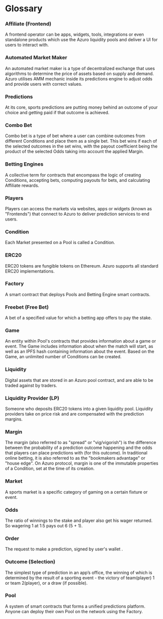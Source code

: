 # Glossary

### Affiliate (Frontend)

A frontend operator can be apps, widgets, tools, integrations or even standalone products which use the Azuro
liquidity pools and deliver a UI for users to interact with.

### Automated Market Maker

An automated market maker is a type of decentralized exchange that uses algorithms to determine the price of assets based on supply and demand. Azuro utilises AMM mechanic inside its predictions engine to adjust odds and provide users with correct values.

### Predictions

At its core, sports predictions are putting money behind an outcome of your choice and getting paid if that outcome is achieved.

### Combo Bet

Combo bet is a type of bet where a user can combine outcomes from different Conditions and place them as a single bet. This bet wins if each of the selected outcomes in the set wins, with the payout coefficient being the product of the selected Odds taking into account the applied Margin.

### Betting Engines

A collective term for contracts that encompass the logic of creating Conditions, accepting bets, computing payouts for bets, and calculating Affiliate rewards.

### Players

Players can access the markets via websites, apps or widgets (known as "Frontends") that connect to Azuro to deliver
prediction services to end users.

### Condition

Each Market presented on a Pool is called a Condition.

### ERC20

ERC20 tokens are fungible tokens on Ethereum. Azuro supports all standard ERC20 implementations.

### Factory

A smart contract that deploys Pools and Betting Engine smart contracts.

### Freebet (Free Bet)

A bet of a specified value for which a betting app offers to pay the stake.

### Game

An entity within Pool's contracts that provides information about a game or event. The Game includes information about when the match will start, as well as an IPFS hash containing information about the event. Based on the Game, an unlimited number of Conditions can be created.

### Liquidity

Digital assets that are stored in an Azuro pool contract, and are able to be traded against by traders.

### Liquidity Provider (LP)

Someone who deposits ERC20 tokens into a given liquidity pool. Liquidity providers take on price risk and are
compensated with the prediction margins.

### Margin

The margin (also referred to as "spread" or "vig/vigorish") is the difference between the probability of a prediction outcome happening and the odds that players can place predictions with (for this outcome). In traditional online betting, it is also referred to as the "bookmakers advantage" or "house edge".
On Azuro protocol, margin is one of the immutable properties of a Condition, set at the time of its creation.

### Market

A sports market is a specific category of gaming on a certain fixture or event.

### Odds

The ratio of winnings to the stake and player also get his wager returned. So wagering 1 at 1:5 pays out 6 (5 + 1).

### Order

The request to make a prediction, signed by user's wallet .

### Outcome (Selection)

The simplest type of prediction in an app’s office, the winning of which is determined by the result of a sporting
event - the victory of team(player) 1 or team 2(player), or a draw (if possible).

### Pool

A system of smart contracts that forms a unified predictions platform. Anyone can deploy their own Pool on the network
using the Factory.
